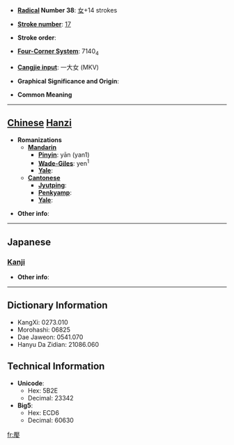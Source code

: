* '''[[Wiktionary:Chinese radical index| Radical]] Number 38''': [[Wiktionary:Chinese radical index 女|女]]+14 strokes

* '''[[Wiktionary:Chinese total strokes index|Stroke number]]''': [[Wiktionary:Chinese total strokes index 17|17]]

* '''Stroke order''': 

* '''[[Wiktionary:Chinese four corner index|Four-Corner System]]''': 7140<sub>4</sub>

* '''[[Wiktionary:Chinese Cangjie index|Cangjie input]]''': 一大女 (MKV)

* '''Graphical Significance and Origin''': 

* '''Common Meaning'''

----

== [[Chinese]] [[Hanzi]] ==

* '''Romanizations'''
** '''[[Mandarin]]'''
*** '''[[Pinyin]]''': yān (yan1)
*** '''[[Wade-Giles]]''': yen<sup>1</sup>
*** '''[[Yale]]''': 
** '''[[Cantonese]]'''
*** '''[[Jyutping]]''':
*** '''[[Penkyamp]]''': 
*** '''[[Yale]]''': 

* '''Other info''': 

----

==Japanese==
===[[Kanji]]===
{{kanji|on readings=[[えん]] (en), [[えふ]] (efu)
|kun readings=[[みめよい]] (mimeyoi)
}}

* '''Other info''':  

----

== Dictionary Information ==

* KangXi: 0273.010
* Morohashi: 06825
* Dae Jaweon: 0541.070
* Hanyu Da Zidian: 21086.060

== Technical Information ==

* '''Unicode''':
** Hex: 5B2E
** Decimal: 23342
* '''Big5''':
** Hex: ECD6
** Decimal: 60630

[[fr:嬮]]